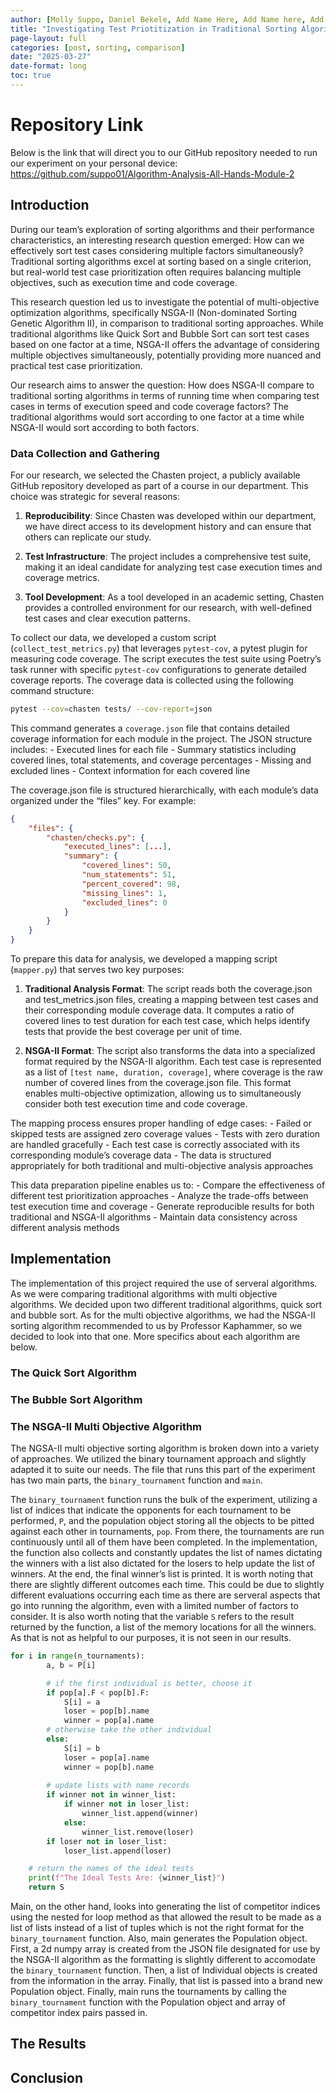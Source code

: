 ```yaml
---
author: [Molly Suppo, Daniel Bekele, Add Name Here, Add Name here, Add Name Here]
title: "Investigating Test Priotitization in Traditional Sorting Algorithms vs. a Multi Objective Sorting Algorithm"
page-layout: full
categories: [post, sorting, comparison]
date: "2025-03-27"
date-format: long
toc: true
---
```


# Repository Link

Below is the link that will direct you to our GitHub repository needed to run our experiment on your personal device: 
<https://github.com/suppo01/Algorithm-Analysis-All-Hands-Module-2>

## Introduction

During our team's exploration of sorting algorithms and their performance characteristics, an interesting research question emerged: How can we effectively sort test cases considering multiple factors simultaneously? Traditional sorting algorithms excel at sorting based on a single criterion, but real-world test case prioritization often requires balancing multiple objectives, such as execution time and code coverage.

This research question led us to investigate the potential of multi-objective optimization algorithms, specifically NSGA-II (Non-dominated Sorting Genetic Algorithm II), in comparison to traditional sorting approaches. While traditional algorithms like Quick Sort and Bubble Sort can sort test cases based on one factor at a time, NSGA-II offers the advantage of considering multiple objectives simultaneously, potentially providing more nuanced and practical test case prioritization.

Our research aims to answer the question: How does NSGA-II compare to traditional sorting algorithms in terms of running time when comparing test cases in terms of execution speed and code coverage factors? The traditional algorithms would sort according to one factor at a time while NSGA-II would sort according to both factors.

### Data Collection and Gathering

For our research, we selected the Chasten project, a publicly available GitHub repository developed as part of a course in our department. This choice was strategic for several reasons:

1. **Reproducibility**: Since Chasten was developed within our department, we have direct access to its development history and can ensure that others can replicate our study.

2. **Test Infrastructure**: The project includes a comprehensive test suite, making it an ideal candidate for analyzing test case execution times and coverage metrics.

3. **Tool Development**: As a tool developed in an academic setting, Chasten provides a controlled environment for our research, with well-defined test cases and clear execution patterns.

To collect our data, we developed a custom script (`collect_test_metrics.py`) that leverages `pytest-cov`, a pytest plugin for measuring code coverage. The script executes the test suite using Poetry's task runner with specific `pytest-cov` configurations to generate detailed coverage reports. The coverage data is collected using the following command structure:

```bash
pytest --cov=chasten tests/ --cov-report=json
```

This command generates a `coverage.json` file that contains detailed coverage information for each module in the project. The JSON structure includes:
- Executed lines for each file
- Summary statistics including covered lines, total statements, and coverage percentages
- Missing and excluded lines
- Context information for each covered line

The coverage.json file is structured hierarchically, with each module's data organized under the "files" key. For example:
```json
{
    "files": {
        "chasten/checks.py": {
            "executed_lines": [...],
            "summary": {
                "covered_lines": 50,
                "num_statements": 51,
                "percent_covered": 98,
                "missing_lines": 1,
                "excluded_lines": 0
            }
        }
    }
}
```

To prepare this data for analysis, we developed a mapping script (`mapper.py`) that serves two key purposes:

1. **Traditional Analysis Format**: The script reads both the coverage.json and test_metrics.json files, creating a mapping between test cases and their corresponding module coverage data. It computes a ratio of covered lines to test duration for each test case, which helps identify tests that provide the best coverage per unit of time.

2. **NSGA-II Format**: The script also transforms the data into a specialized format required by the NSGA-II algorithm. Each test case is represented as a list of `[test name, duration, coverage]`, where coverage is the raw number of covered lines from the coverage.json file. This format enables multi-objective optimization, allowing us to simultaneously consider both test execution time and code coverage.

The mapping process ensures proper handling of edge cases:
- Failed or skipped tests are assigned zero coverage values
- Tests with zero duration are handled gracefully
- Each test case is correctly associated with its corresponding module's coverage data
- The data is structured appropriately for both traditional and multi-objective analysis approaches

This data preparation pipeline enables us to:
- Compare the effectiveness of different test prioritization approaches
- Analyze the trade-offs between test execution time and coverage
- Generate reproducible results for both traditional and NSGA-II algorithms
- Maintain data consistency across different analysis methods

## Implementation

The implementation of this project required the use of serveral algorithms. As we were comparing traditional algorithms with
multi objective algorithms. We decided upon two different traditional algorithms, quick sort and bubble sort. As for the multi
objective algorithms, we had the NSGA-II sorting algorithm recommended to us by Professor Kaphammer, so we decided to look into
that one. More specifics about each algorithm are below.

### The Quick Sort Algorithm

### The Bubble Sort Algorithm

### The NSGA-II Multi Objective Algorithm

The NGSA-II multi objective sorting algorithm is broken down into a variety of approaches. We utilized the binary tournament
approach and slightly adapted it to suite our needs. The file that runs this part of the experiment has two main parts, the
`binary_tournament` function and `main`. 

The `binary_tournament` function runs the bulk of the experiment, utilizing a list of indices that indicate the opponents for
each tournament to be performed, `P`, and the population object storing all the objects to be pitted against each other in
tournaments, `pop`. From there, the tournaments are run continuously until all of them have been completed. In the
implementation, the function also collects and constantly updates the list of names dictating the winners with a list also
dictated for the losers to help update the list of winners. At the end, the final winner's list is printed. It is worth noting
that there are slightly different outcomes each time. This could be due to slightly different evaluations occurring each time
as there are serveral aspects that go into running the algorithm, even with a limited number of factors to consider. It is also
worth noting that the variable `S` refers to the result returned by the function, a list of the memory locations for all the
winners. As that is not as helpful to our purposes, it is not seen in our results.

``` python
for i in range(n_tournaments):
        a, b = P[i]

        # if the first individual is better, choose it
        if pop[a].F < pop[b].F:
            S[i] = a
            loser = pop[b].name
            winner = pop[a].name
        # otherwise take the other individual
        else:
            S[i] = b
            loser = pop[a].name
            winner = pop[b].name
   
        # update lists with name records
        if winner not in winner_list:
            if winner not in loser_list:
                winner_list.append(winner)
            else:
                winner_list.remove(loser)
        if loser not in loser_list:
            loser_list.append(loser)

    # return the names of the ideal tests
    print(f"The Ideal Tests Are: {winner_list}")
    return S
```

Main, on the other hand, looks into generating the list of competitor indices using the nested for loop method as that allowed
the result to be made as a list of lists instead of a list of tuples which is not the right format for the `binary_tournament`
function. Also, main generates the Population object. First, a 2d numpy array is created from the JSON file designated for use
by the NSGA-II algorithm as the formatting is slightly different to accomodate the `binary_tournament` function. Then, a list
of Individual objects is created from the information in the array. Finally, that list is passed into a brand new Population
object. Finally, main runs the tournaments by calling the `binary_tournament` function with the Population object and array of
competitor index pairs passed in.

## The Results

## Conclusion
